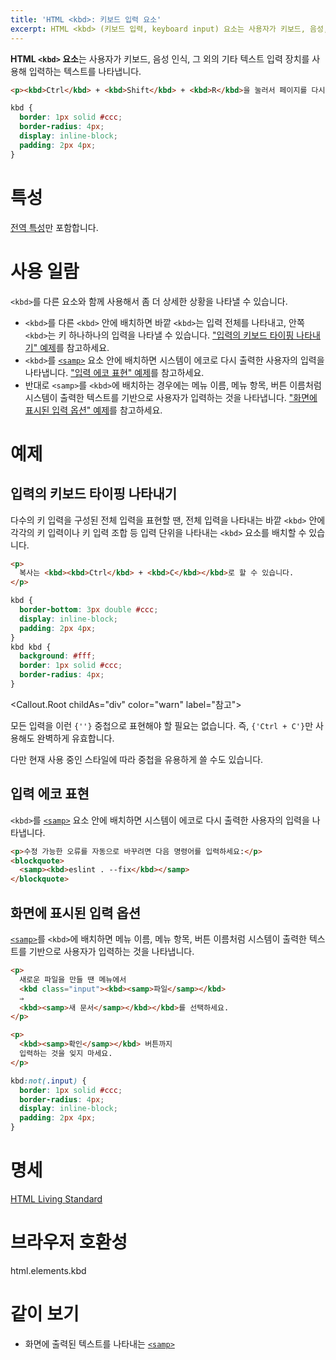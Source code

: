 ```yaml
---
title: 'HTML <kbd>: 키보드 입력 요소'
excerpt: HTML <kbd> (키보드 입력, keyboard input) 요소는 사용자가 키보드, 음성, 기타 다른 텍스트 입력 장치를 사용해 입력하는 텍스트를 나타냅니다.
---
```


**HTML `<kbd>` 요소**는 사용자가 키보드, 음성 인식, 그 외의 기타 텍스트 입력 장치를 사용해 입력하는 텍스트를 나타냅니다.

<HTMLDemo height={70}>

```html
<p><kbd>Ctrl</kbd> + <kbd>Shift</kbd> + <kbd>R</kbd>을 눌러서 페이지를 다시 불러올 수 있습니다.</p>
```

```css
kbd {
  border: 1px solid #ccc;
  border-radius: 4px;
  display: inline-block;
  padding: 2px 4px;
}
```

</HTMLDemo>

# 특성

[전역 특성](/docs/Web/HTML/Global_attributes)만 포함합니다.

# 사용 일람

`<kbd>`를 다른 요소와 함께 사용해서 좀 더 상세한 상황을 나타낼 수 있습니다.

- `<kbd>`를 다른 `<kbd>` 안에 배치하면 바깥 `<kbd>`는 입력 전체를 나타내고, 안쪽 `<kbd>`는 키 하나하나의 입력을 나타낼 수 있습니다. ["입력의 키보드 타이핑 나타내기" 예제](#입력의-키보드-타이핑-나타내기)를 참고하세요.
- `<kbd>`를 [`<samp>`](./samp) 요소 안에 배치하면 시스템이 에코로 다시 출력한 사용자의 입력을 나타냅니다. ["입력 에코 표현" 예제](#입력-에코-표현)를 참고하세요.
- 반대로 `<samp>`를 `<kbd>`에 배치하는 경우에는 메뉴 이름, 메뉴 항목, 버튼 이름처럼 시스템이 출력한 텍스트를 기반으로 사용자가 입력하는 것을 나타냅니다. ["화면에 표시된 입력 옵션" 예제](#화면에-표시된-입력-옵션)를 참고하세요.

# 예제

## 입력의 키보드 타이핑 나타내기

다수의 키 입력을 구성된 전체 입력을 표현할 땐, 전체 입력을 나타내는 바깥 `<kbd>` 안에 각각의 키 입력이나 키 입력 조합 등 입력 단위을 나타내는 `<kbd>` 요소를 배치할 수 있습니다.

```html name=keystroke
<p>
  복사는 <kbd><kbd>Ctrl</kbd> + <kbd>C</kbd></kbd>로 할 수 있습니다.
</p>
```

```css name=keystroke
kbd {
  border-bottom: 3px double #ccc;
  display: inline-block;
  padding: 2px 4px;
}
kbd kbd {
  background: #fff;
  border: 1px solid #ccc;
  border-radius: 4px;
}
```

<LiveExample name="keystroke" height={60} />

<Callout.Root childAs="div" color="warn" label="참고">
  <p>
    모든 입력을 이런 <code>{'<kbd>'}</code> 중첩으로 표현해야 할 필요는 없습니다. 즉,
    <code>{'<kbd>Ctrl</kbd> + <kbd>C</kbd>'}</code>만 사용해도 완벽하게 유효합니다.
  </p>
  <p>다만 현재 사용 중인 스타일에 따라 중첩을 유용하게 쓸 수도 있습니다.</p>
</Callout.Root>

## 입력 에코 표현

`<kbd>`를 [`<samp>`](./samp) 요소 안에 배치하면 시스템이 에코로 다시 출력한 사용자의 입력을 나타냅니다.

```html name=echo
<p>수정 가능한 오류를 자동으로 바꾸려면 다음 명령어를 입력하세요:</p>
<blockquote>
  <samp><kbd>eslint . --fix</kbd></samp>
</blockquote>
```

<LiveExample name="echo" height={80} />

## 화면에 표시된 입력 옵션

[`<samp>`](./samp)를 `<kbd>`에 배치하면 메뉴 이름, 메뉴 항목, 버튼 이름처럼 시스템이 출력한 텍스트를 기반으로 사용자가 입력하는 것을 나타냅니다.

```html name=present
<p>
  새로운 파일을 만들 땐 메뉴에서
  <kbd class="input"><kbd><samp>파일</samp></kbd>
  ⇒
  <kbd><samp>새 문서</samp></kbd></kbd>를 선택하세요.
</p>

<p>
  <kbd><samp>확인</samp></kbd> 버튼까지
  입력하는 것을 잊지 마세요.
</p>
```

```css name=present hidden
kbd:not(.input) {
  border: 1px solid #ccc;
  border-radius: 4px;
  display: inline-block;
  padding: 2px 4px;
}
```

<LiveExample name="present" height={100} />

# 명세

[HTML Living Standard](https://html.spec.whatwg.org/multipage/semantics.html#the-kbd-element)

# 브라우저 호환성

<BrowserCompat>html.elements.kbd</BrowserCompat>

# 같이 보기

- 화면에 출력된 텍스트를 나타내는 [`<samp>`](./samp)
